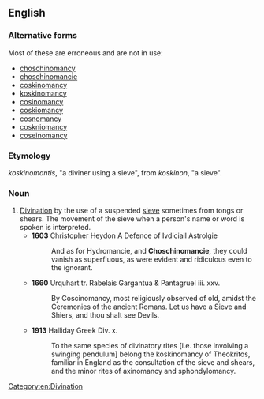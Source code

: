 ==English==

===Alternative forms===
Most of these are erroneous and are not in use:
* [[choschinomancy]]
* [[choschinomancie]]
* [[coskinomancy]]
* [[koskinomancy]]
* [[cosinomancy]]
* [[coskiomancy]]
* [[cosnomancy]]
* [[coskniomancy]]
* [[coseinomancy]]

===Etymology===
{{etyl|grc|en}} ''koskinomantis'', "a diviner using a sieve", from ''koskinon'', "a sieve".

===Noun===
{{en-noun|-}}

# [[divination|Divination]] by the use of a suspended [[sieve]] sometimes from tongs or shears. The movement of the sieve when a person's name or word is spoken is interpreted.
#* '''1603''' Christopher Heydon A Defence of Ivdiciall Astrolgie
#*: And as for Hydromancie, and '''Choschinomancie''', they could vanish as superfluous, as were evident and ridiculous even to the ignorant.
#* '''1660''' Urquhart tr. Rabelais Gargantua & Pantagruel iii. xxv.
#*: By Coscinomancy, most religiously observed of old, amidst the Ceremonies of the ancient Romans. Let us have a Sieve and Shiers, and thou shalt see Devils.
#* '''1913''' Halliday Greek Div. x.
#*: To the same species of divinatory rites [i.e. those involving a swinging pendulum] belong the koskinomancy of Theokritos, familiar in England as the consultation of the sieve and shears, and the minor rites of axinomancy and sphondylomancy.

[[Category:en:Divination]]